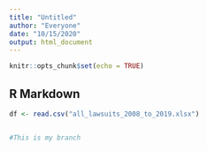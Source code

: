 ```yaml
---
title: "Untitled"
author: "Everyone"
date: "10/15/2020"
output: html_document
---
```


```r
knitr::opts_chunk$set(echo = TRUE)
```

## R Markdown

```r


df <- read.csv("all_lawsuits_2008_to_2019.xlsx")


#This is my branch

```
